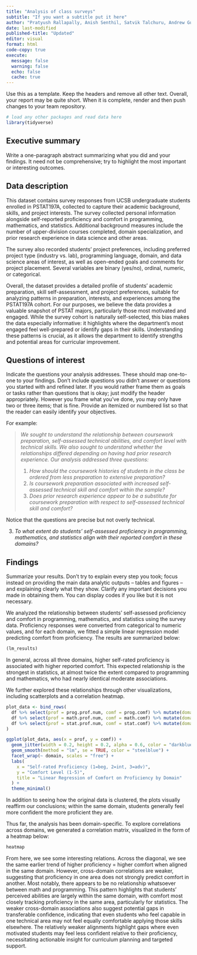 ```yaml
---
title: "Analysis of class surveys"
subtitle: "If you want a subtitle put it here"
author: "Pratyush Rallapally, Anish Senthil, Satvik Talchuru, Andrew Guerra, Akhil Gorla"
date: last-modified
published-title: "Updated"
editor: visual
format: html
code-copy: true
execute:
  message: false
  warning: false
  echo: false
  cache: true
---
```


Use this as a template. Keep the headers and remove all other text. Overall, your report may be quite short. When it is complete, render and then push changes to your team repository.

```r
# load any other packages and read data here
library(tidyverse)
```

## Executive summary

Write a one-paragraph abstract summarizing what you did and your findings. It need not be comprehensive; try to highlight the most important or interesting outcomes.

## Data description

This dataset contains survey responses from UCSB undergraduate students enrolled in PSTAT197A, collected to capture their academic background, skills, and project interests. The survey collected personal information alongside self-reported proficiency and comfort in programming, mathematics, and statistics. Additional background measures include the number of upper-division courses completed, domain specialization, and prior research experience in data science and other areas.

The survey also recorded students’ project preferences, including preferred project type (industry vs. lab), programming language, domain, and data science areas of interest, as well as open-ended goals and comments for project placement. Several variables are binary (yes/no), ordinal, numeric, or categorical.

Overall, the dataset provides a detailed profile of students’ academic preparation, skill self-assessment, and project preferences, suitable for analyzing patterns in preparation, interests, and experiences among the PSTAT197A cohort. For our purposes, we believe the data provides a valuable snapshot of PSTAT majors, particularly those most motivated and engaged. While the survey cohort is naturally self-selected, this bias makes the data especially informative: it highlights where the department’s most engaged feel well-prepared or identify gaps in their skills. Understanding these patterns is crucial, as it allows the department to identify strengths and potential areas for curricular improvement.

## Questions of interest

Indicate the questions your analysis addresses. These should map one-to-one to your findings. Don't include questions you didn't answer or questions you started with and refined later. If you would rather frame them as goals or tasks rather than questions that is okay; just modify the header appropriately. However you frame what you've done, you may only have two or three items; that is fine. Provide an itemized or numbered list so that the reader can easily identify your objectives.

For example:

> *We sought to understand the relationship between coursework preparation, self-assessed technical abilities, and comfort level with technical skills. We also sought to understand whether the relationships differed depending on having had prior research experience. Our analysis addressed three questions:*
>
> 1.  *How should the coursework histories of students in the class be ordered from less preparation to extensive preparation?*
> 2.  *Is coursework preparation associated with increased self-assessed technical skill and comfort within the sample?*
> 3.  *Does prior research experience appear to be a substitute for coursework preparation with respect to self-assessed technical skill and comfort?*

Notice that the questions are precise but not overly technical.

3.  *To what extent do students’ self-assessed proficiency in programming, mathematics, and statistics align with their reported comfort in these domains?*

## Findings

Summarize your results. Don't try to explain every step you took; focus instead on providing the main data analytic outputs -- tables and figures -- and explaining clearly what they show. Clarify any important decisions you made in obtaining them. You can display codes if you like but it is not necessary.

We analyzed the relationship between students’ self-assessed proficiency and comfort in programming, mathematics, and statistics using the survey data. Proficiency responses were converted from categorical to numeric values, and for each domain, we fitted a simple linear regression model predicting comfort from proficiency. The results are summarized below:

```r
(lm_results)
```

In general, across all three domains, higher self-rated proficiency is associated with higher reported comfort. This expected relationship is the strongest in statistics, at almost twice the extent compared to programming and mathematics, who had nearly identical moderate associations.

We further explored these relationships through other visualizations, including scatterplots and a correlation heatmap.

```r
plot_data <- bind_rows(
  df %>% select(prof = prog.prof.num, comf = prog.comf) %>% mutate(domain = "Programming"),
  df %>% select(prof = math.prof.num, comf = math.comf) %>% mutate(domain = "Mathematics"),
  df %>% select(prof = stat.prof.num, comf = stat.comf) %>% mutate(domain = "Statistics")
)

ggplot(plot_data, aes(x = prof, y = comf)) +
  geom_jitter(width = 0.2, height = 0.2, alpha = 0.6, color = "darkblue") +
  geom_smooth(method = "lm", se = TRUE, color = "steelblue") +
  facet_wrap(~ domain, scales = "free") +
  labs(
    x = "Self-rated Proficiency (1=beg, 2=int, 3=adv)",
    y = "Comfort Level (1-5)",
    title = "Linear Regression of Comfort on Proficiency by Domain"
  ) +
  theme_minimal()
```

In addition to seeing how the original data is clustered, the plots visually reaffirm our conclusions; within the same domain, students generally feel more confident the more proficient they are.

Thus far, the analysis has been domain-specific. To explore correlations across domains, we generated a correlation matrix, visualized in the form of a heatmap below:

```r
heatmap
```

From here, we see some interesting relations. Across the diagonal, we see the same earlier trend of higher proficiency = higher comfort when aligned in the same domain. However, cross-domain correlations are weaker, suggesting that proficiency in one area does not strongly predict comfort in another. Most notably, there appears to be no relationship whatsoever between math and programming. This pattern highlights that students’ perceived abilities are largely within the same domain, with comfort most closely tracking proficiency in the same area, particularly for statistics. The weaker cross-domain associations also suggest potential gaps in transferable confidence, indicating that even students who feel capable in one technical area may not feel equally comfortable applying those skills elsewhere. The relatively weaker alignments highlight gaps where even motivated students may feel less confident relative to their proficiency, necessitating actionable insight for curriculum planning and targeted support.
